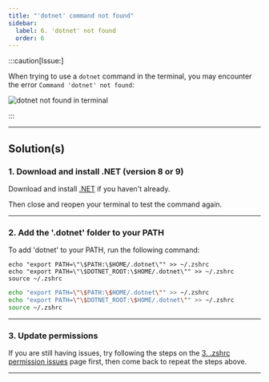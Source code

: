 ```yaml
---
title: "'dotnet' command not found"
sidebar:
  label: 6. 'dotnet' not found
  order: 6
---
```



:::caution[Issue:]

When trying to use a `dotnet` command in the terminal, you may encounter the error `Command 'dotnet' not found`:

![dotnet not found in terminal](/images/troubleshoot/linux/dotnet-not-found.png)

:::

---

## Solution(s)

### 1. Download and install .NET (version 8 or 9)

Download and install [.NET](https://dotnet.microsoft.com/en-us/download) if you haven't already.

Then close and reopen your terminal to test the command again.

---

### 2. Add the '.dotnet' folder to your PATH

To add 'dotnet' to your PATH, run the following command:

<Tabs syncKey="shell-profile">
<TabItem label="Bash Users">

```shell
echo "export PATH=\"\$PATH:\$HOME/.dotnet\"" >> ~/.zshrc
echo "export PATH=\"\$DOTNET_ROOT:\$HOME/.dotnet\"" >> ~/.zshrc
source ~/.zshrc
```

</TabItem>
<TabItem label="Zsh Users">

```zsh
echo "export PATH=\"\$PATH:\$HOME/.dotnet\"" >> ~/.zshrc
echo "export PATH=\"\$DOTNET_ROOT:\$HOME/.dotnet\"" >> ~/.zshrc
source ~/.zshrc
```

</TabItem>
</Tabs>

---

### 3. Update permissions

If you are still having issues, try following the steps on the [3. .zshrc permission issues](/troubleshoot/macos/issue-2-zshrc-permission-issues) page first, then come back to repeat the steps above.

---
